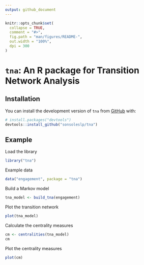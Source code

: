 ```yaml
---
output: github_document
---
```


<!-- README.md is generated from README.Rmd. Please edit that file -->

```r
knitr::opts_chunk$set(
  collapse = TRUE,
  comment = "#>",
  fig.path = "man/figures/README-",
  out.width = "100%",
  dpi = 300
)
```

# `tna`: An R package for Transition Network Analysis

<!-- badges: start -->
<!-- badges: end -->

## Installation

You can install the development version of `tna` from [GitHub](https://github.com/) with:

```r
# install.packages("devtools")
devtools::install_github("sonsoleslp/tna")
```

## Example

Load the library
```r
library("tna")
```

Example data
```r
data("engagement", package = "tna")
```

Build a Markov model
```r
tna_model <- build_tna(engagement)
```

Plot the transition network
```r
plot(tna_model)
```

Calculate the centrality measures
```r
cm <- centralities(tna_model)
cm
```

Plot the centrality measures
```r
plot(cm)
```
